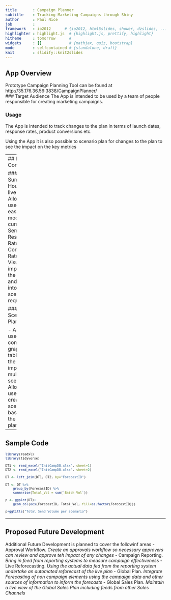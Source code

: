 ---
title       : Campaign Planner
subtitle    : Tracking Marketing Campaigns through Shiny
author      : Paul Nice
job         : 
framework   : io2012      # {io2012, html5slides, shower, dzslides, ...}
highlighter : highlight.js  # {highlight.js, prettify, highlight}
hitheme     : tomorrow      # 
widgets     : []            # {mathjax, quiz, bootstrap}
mode        : selfcontained # {standalone, draft}
knit        : slidify::knit2slides
--- 

<style>
em {
  font-style: italic
}
.title-slide {
    background: url('assets/img/FirstScreen.GIF') no-repeat;
    background-size: 600px 350px;
    background-position: 90% 10%;
    <!-- background-color: #FFFFFF; /* #EDE0CF; ; #CA9F9D*/ -->
}
.r {
    font-size: 10px
}

</style>




## App Overview

Prototype Campaign Planning Tool can be found at <br>
http://35.176.36.56:3838/CampaignPlanner/
<br>
### Target Audience
The App is intended to be used by a team of people responsible for 
creating marketing campaigns.

### Usage
The App is intended to track changes to the
plan in terms of launch dates, response rates, product conversions etc.

Using the App it is also possible to scenario plan for changes to the plan to 
see the impact on the key metrics



--- 
## Key Components


### Plan Summary
- Houses the live plan
- Allows the user to easily modify the current plan. Send Dates, Response Rates, Conversion Rates
- Visualise the impact of the changes and convert into a scenario if required

### Scenario Planning

- Allows the user to compare in graph or table form the relative impacts of multiple scenarios
- Allows the user to create new scenarios based on the existing plans



---

## Sample Code

```{r echo=TRUE, message=FALSE, warning=FALSE, fig.height=3}
library(readxl)
library(tidyverse)

DT1 <- read_excel("InitCampDB.xlsx", sheet=1)
DT2 <- read_excel("InitCampDB.xlsx", sheet=2)

DT <- left_join(DT1, DT2, by="ForecastID")

DT <- DT %>%
    group_by(ForecastID) %>%
    summarise(Total_Vol = sum(`Batch Vol`))

p <- ggplot(DT)+
    geom_col(aes(ForecastID, Total_Vol, fill=as.factor(ForecastID)))

p+ggtitle("Total Send Volume per scenario")


```



---

## Proposed Future Development

Additional Future Development is planned to cover the followinf areas
- Approval Workflow. *Create an approvals workflow so necessary approvers can review and approve teh impact of any changes*
- Campaign Reporting. *Bring in feed from reporting systems to measure campaign effectiveness*
- Live Reforecasting. *Using the actual data fed from the reporting system undertake an automated reforecast of the live plan*
- Global Plan. *Integrate Forecasting of non campaign elements using the campaign data and other sources of information to inform the forecasts*
- Global Sales Plan. *Maintain a live view of the Global Sales Plan including feeds from other Sales Channels* 
